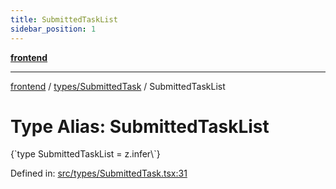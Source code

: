 ```yaml
---
title: SubmittedTaskList
sidebar_position: 1
---
```



[**frontend**](../../..)

***

[frontend](../../..) / [types/SubmittedTask](..) / SubmittedTaskList

# Type Alias: SubmittedTaskList

<CodeBlock language="ts">
{`type SubmittedTaskList = z.infer\<typeof [SubmittedTaskListSchema](../variables/SubmittedTaskListSchema)\>`}
</CodeBlock>

Defined in: [src/types/SubmittedTask.tsx:31](https://github.com/svsticky/CommitteeClash/blob/cf8a63ee123fe6ef8b9cc633622ca8c3bc6fa48a/frontend/src/types/SubmittedTask.tsx#L31)
